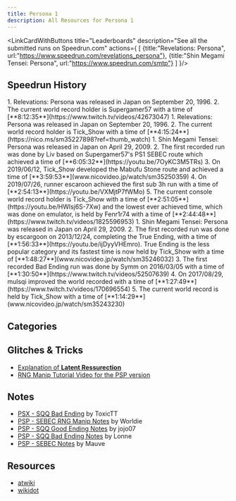 ```yaml
---
title: Persona 1
description: All Resources for Persona 1
---
```



<DocsHero 
    content="Persona 1 is the first entry in the Persona series, deviating from the traditional SMT gameplay of using demons as party members and instead having a party full of human characters, each with a specific demon, known as a persona. The main character has a starting persona and can from there obtain and fuse others."
    srcUrl={cover}
    alt="Persona 1 Cover"
/>

<LinkCardWithButtons title="Leaderboards" description="See all the submitted runs on Speedrun.com" actions={
    [
        {title:"Revelations: Persona",
        url:"https://www.speedrun.com/revelations_persona"},
        {title:"Shin Megami Tensei: Persona",
        url:"https://www.speedrun.com/smtp"}
    ]
}/>

## Speedrun History
<Tabs>
    <TabItem label="PS1 - SEBEC">
        <Steps>
            1. Relevations: Persona was released in Japan on September 20, 1996.
            2. The current world record holder is Supergamer57 with a time of [**8:12:35**](https://www.twitch.tv/videos/42673047)
        </Steps>
    </TabItem>
    <TabItem label="PS1 - Snow Queen Quest">
        <Steps>
            1. Relevations: Persona was released in Japan on September 20, 1996.
            2. The current world record holder is Tick_Show with a time of [**4:15:24**](https://nico.ms/sm35227898?ref=thumb_watch)
        </Steps>
    </TabItem>
    <TabItem label="PSP - SEBEC">
        <Steps>
            1. Shin Megami Tensei: Persona was released in Japan on April 29, 2009.
            2. The first recorded run was done by Liv based on Supergamer57's PS1 SEBEC route which achieved a time of [**6:05:32**](https://youtu.be/7OyKC3M5TRs)
            3. On 2019/06/12, Tick_Show developed the Mabufu Stone route and achieved a time of [**3:59:53**](www.nicovideo.jp/watch/sm35250359)
            4. On 2019/07/26, runner escaroon achieved the first sub 3h run with a time of [**2:54:13**](https://youtu.be/VXMjtP7fWMo)
            5. The current console world record holder is Tick_Show with a time of [**2:51:05**](https://youtu.be/HWlsj6S-7Xw) and the lowest ever achieved time, which was done on emulator, is held by Fenr1r74 with a time of [**2:44:48**](https://www.twitch.tv/videos/1825596953)
        </Steps>
    </TabItem>
    <TabItem label="PSP - Snow Queen Quest">
        <Steps>
            1. Shin Megami Tensei: Persona was released in Japan on April 29, 2009.
            2. The first recorded run was done by escargoon on 2013/12/24, completing the True Ending, with a time of [**1:56:33**](https://youtu.be/ijDyyVHEmro). True Ending is the less popular category and its fastest time is now held by Tick_Show with a time of [**1:48:27**](www.nicovideo.jp/watch/sm35246032)
            3. The first recorded Bad Ending run was done by Symm on 2016/03/05 with a time of [**1:30:50**](https://www.twitch.tv/videos/52507639)
            4. On 2017/08/29, mulsqi improved the world recorded with a time of [**1:27:49**](https://www.twitch.tv/videos/170696554)
            5. The current world record is held by Tick_Show with a time of [**1:14:29**](www.nicovideo.jp/watch/sm35243230)
            </Steps>
    </TabItem>
    
</Tabs>


## Categories
<CardGrid>
    <Card title="SEBEC"></Card>
    <Card title="Snow Queen Quest"></Card>
</CardGrid>

## Glitches & Tricks
- [Explanation of **Latent Ressurection**](https://docs.google.com/document/d/1kTg6F_4B4_KlQRtoJTnOHh7EltJZE96BOOVgs71YRaI/edit?usp=sharing)
- [RNG Manip Tutorial Video for the PSP version](https://www.youtube.com/watch?v=XbeCnspdEtw)

## Notes
- [PSX - SQQ Bad Ending](https://docs.google.com/document/d/1r72GQq2kGc8mkSHD6bxKtGBw8nPl5kOj/edit?usp=sharing) by ToxicTT
- [PSP - SEBEC RNG Manip Notes](https://docs.google.com/document/d/1wpqpY8Txhs3VinAd5Q361gkvQDpR6WhLEUsGA6fKp_c/edit?usp=sharing) by Worldie
- [PSP - SQQ Good Ending Notes](https://docs.google.com/document/d/1-07b4bMfO0mvx16YeJopYE0TNm3F5_LG6gH0nEpExgQ/edit?usp=sharing) by jojo07
- [PSP - SQQ Bad Ending Notes](https://docs.google.com/document/d/1RbL2I2R3N77hSb4fFA1mEFEHaCSAplOKwuXPuToRwhA/edit?usp=sharing) by Lonne
- [PSP - SEBEC Notes](https://pastebin.com/0Wf7rGW3) by Mauve

## Resources
- [atwiki](https://w.atwiki.jp/persona1/)
- [wikidot](http://persona1.wikidot.com/)